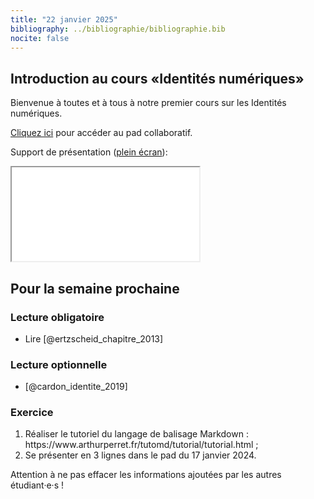 ```yaml
---
title: "22 janvier 2025"
bibliography: ../bibliographie/bibliographie.bib
nocite: false
---
```


## Introduction au cours «Identités numériques»

Bienvenue à toutes et à tous à notre premier cours sur les Identités numériques.

::: {.callout-note}

[Cliquez ici](https://pad.libreon.fr/Cnnxpi0rSA6q-V5edJnuoQ?view) pour accéder au pad collaboratif.

:::

Support de présentation ([plein écran](/slides/seance1.html){target="_blank"}):

```{=html}

<iframe src="/slides/seance1.html"></iframe>
```

## Pour la semaine prochaine

### Lecture obligatoire

- Lire [@ertzscheid_chapitre_2013]

### Lecture optionnelle

- [@cardon_identite_2019]

### Exercice

1. Réaliser le tutoriel du langage de balisage Markdown : https://www.arthurperret.fr/tutomd/tutorial/tutorial.html ;
2. Se présenter en 3 lignes dans le pad du 17 janvier 2024.

::: {.callout-caution}

Attention à ne pas effacer les informations ajoutées par les autres étudiant·e·s !

:::